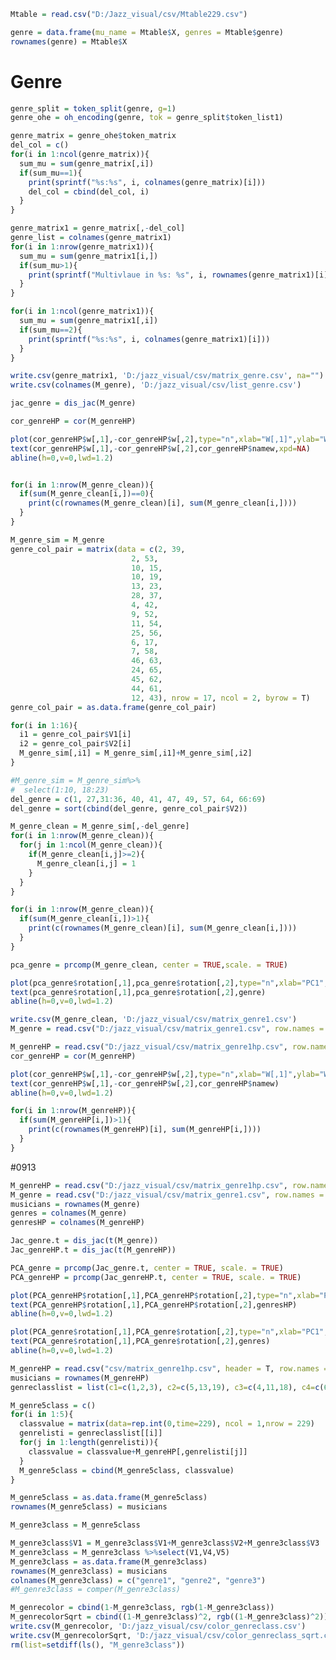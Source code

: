 ```r
Mtable = read.csv("D:/Jazz_visual/csv/Mtable229.csv")
```

```r
genre = data.frame(mu_name = Mtable$X, genres = Mtable$genre)
rownames(genre) = Mtable$X
```

# Genre
```r
genre_split = token_split(genre, g=1)
genre_ohe = oh_encoding(genre, tok = genre_split$token_list1)
```

```r
genre_matrix = genre_ohe$token_matrix
del_col = c()
for(i in 1:ncol(genre_matrix)){
  sum_mu = sum(genre_matrix[,i])
  if(sum_mu==1){
    print(sprintf("%s:%s", i, colnames(genre_matrix)[i]))
    del_col = cbind(del_col, i)
  }
}

genre_matrix1 = genre_matrix[,-del_col]
genre_list = colnames(genre_matrix1)
for(i in 1:nrow(genre_matrix1)){
  sum_mu = sum(genre_matrix1[i,])
  if(sum_mu>1){
    print(sprintf("Multivlaue in %s: %s", i, rownames(genre_matrix1)[i]))
  }
}

for(i in 1:ncol(genre_matrix1)){
  sum_mu = sum(genre_matrix1[,i])
  if(sum_mu==2){
    print(sprintf("%s:%s", i, colnames(genre_matrix1)[i]))
  }
}

write.csv(genre_matrix1, 'D:/jazz_visual/csv/matrix_genre.csv', na="")
write.csv(colnames(M_genre), 'D:/jazz_visual/csv/list_genre.csv')
```

```r
jac_genre = dis_jac(M_genre)
```

```r
cor_genreHP = cor(M_genreHP)
```

```r
plot(cor_genreHP$w[,1],-cor_genreHP$w[,2],type="n",xlab="W[,1]",ylab="W[,2]",main="Genre",cex.axis=1.2,cex.lab=1.2,cex.main=1.6)
text(cor_genreHP$w[,1],-cor_genreHP$w[,2],cor_genreHP$namew,xpd=NA)
abline(h=0,v=0,lwd=1.2)



```

```r


for(i in 1:nrow(M_genre_clean)){
  if(sum(M_genre_clean[i,])==0){
    print(c(rownames(M_genre_clean)[i], sum(M_genre_clean[i,])))
  }
}
```
```r
M_genre_sim = M_genre
genre_col_pair = matrix(data = c(2, 39,
                           2, 53,
                           10, 15,
                           10, 19,
                           13, 23,
                           28, 37,
                           4, 42,
                           9, 52,
                           11, 54,
                           25, 56,
                           6, 17,
                           7, 58,
                           46, 63,
                           24, 65,
                           45, 62,
                           44, 61,
                           12, 43), nrow = 17, ncol = 2, byrow = T)
genre_col_pair = as.data.frame(genre_col_pair)

for(i in 1:16){
  i1 = genre_col_pair$V1[i]
  i2 = genre_col_pair$V2[i]
  M_genre_sim[,i1] = M_genre_sim[,i1]+M_genre_sim[,i2]
}

#M_genre_sim = M_genre_sim%>%
#  select(1:10, 18:23)
del_genre = c(1, 27,31:36, 40, 41, 47, 49, 57, 64, 66:69)
del_genre = sort(cbind(del_genre, genre_col_pair$V2))
```

```r
M_genre_clean = M_genre_sim[,-del_genre]
for(i in 1:nrow(M_genre_clean)){
  for(j in 1:ncol(M_genre_clean)){
    if(M_genre_clean[i,j]>=2){
      M_genre_clean[i,j] = 1
    }
  }
}
```

```r
for(i in 1:nrow(M_genre_clean)){
  if(sum(M_genre_clean[i,])>1){
    print(c(rownames(M_genre_clean)[i], sum(M_genre_clean[i,])))
  }
}
```

```r
pca_genre = prcomp(M_genre_clean, center = TRUE,scale. = TRUE)

plot(pca_genre$rotation[,1],pca_genre$rotation[,2],type="n",xlab="PC1",ylab="PC2",main="Genre",cex.axis=1.2,cex.lab=1.2,cex.main=1.6)
text(pca_genre$rotation[,1],pca_genre$rotation[,2],genre)
abline(h=0,v=0,lwd=1.2)

```

```r
write.csv(M_genre_clean, 'D:/jazz_visual/csv/matrix_genre1.csv')
M_genre = read.csv("D:/jazz_visual/csv/matrix_genre1.csv", row.names = 1)
```

```r
M_genreHP = read.csv("D:/jazz_visual/csv/matrix_genre1hp.csv", row.names = 1)
cor_genreHP = cor(M_genreHP)

plot(cor_genreHP$w[,1],-cor_genreHP$w[,2],type="n",xlab="W[,1]",ylab="W[,2]",main="Genre",cex.axis=1.2,cex.lab=1.2,cex.main=1.6)
text(cor_genreHP$w[,1],-cor_genreHP$w[,2],cor_genreHP$namew)
abline(h=0,v=0,lwd=1.2)


```

```r
for(i in 1:nrow(M_genreHP)){
  if(sum(M_genreHP[i,])>1){
    print(c(rownames(M_genreHP)[i], sum(M_genreHP[i,])))
  }
}
```

#0913
```r
M_genreHP = read.csv("D:/jazz_visual/csv/matrix_genre1hp.csv", row.names = 1)
M_genre = read.csv("D:/jazz_visual/csv/matrix_genre1.csv", row.names = 1)
musicians = rownames(M_genre)
genres = colnames(M_genre)
genresHP = colnames(M_genreHP)
```

```r
Jac_genre.t = dis_jac(t(M_genre))
Jac_genreHP.t = dis_jac(t(M_genreHP))
```

```r
PCA_genre = prcomp(Jac_genre.t, center = TRUE, scale. = TRUE)
PCA_genreHP = prcomp(Jac_genreHP.t, center = TRUE, scale. = TRUE)
```

```r
plot(PCA_genreHP$rotation[,1],PCA_genreHP$rotation[,2],type="n",xlab="PC1",ylab="PC2",main="Jazz Genres",cex.axis=1.2,cex.lab=1.2,cex.main=1.6)
text(PCA_genreHP$rotation[,1],PCA_genreHP$rotation[,2],genresHP)
abline(h=0,v=0,lwd=1.2)
```

```r
plot(PCA_genre$rotation[,1],PCA_genre$rotation[,2],type="n",xlab="PC1",ylab="PC2",main="Genres",cex.axis=1.2,cex.lab=1.2,cex.main=1.6)
text(PCA_genre$rotation[,1],PCA_genre$rotation[,2],genres)
abline(h=0,v=0,lwd=1.2)
```

```r
M_genreHP = read.csv("csv/matrix_genre1hp.csv", header = T, row.names = 1)
musicians = rownames(M_genreHP)
genreclasslist = list(c1=c(1,2,3), c2=c(5,13,19), c3=c(4,11,18), c4=c(6,7,9,17,20),  c5=c(8,10,12,14,15,16,21))

M_genre5class = c()
for(i in 1:5){
  classvalue = matrix(data=rep.int(0,time=229), ncol = 1,nrow = 229)
  genrelisti = genreclasslist[[i]]
  for(j in 1:length(genrelisti)){
    classvalue = classvalue+M_genreHP[,genrelisti[j]]
  }
  M_genre5class = cbind(M_genre5class, classvalue)
}

M_genre5class = as.data.frame(M_genre5class)
rownames(M_genre5class) = musicians
```

```r
M_genre3class = M_genre5class

M_genre3class$V1 = M_genre3class$V1+M_genre3class$V2+M_genre3class$V3
M_genre3class = M_genre3class %>%select(V1,V4,V5)
M_genre3class = as.data.frame(M_genre3class)
rownames(M_genre3class) = musicians
colnames(M_genre3class) = c("genre1", "genre2", "genre3")
#M_genre3class = comper(M_genre3class)
```

```r
M_genrecolor = cbind(1-M_genre3class, rgb(1-M_genre3class))
M_genrecolorSqrt = cbind((1-M_genre3class)^2, rgb((1-M_genre3class)^2))
write.csv(M_genrecolor, 'D:/jazz_visual/csv/color_genreclass.csv')
write.csv(M_genrecolorSqrt, 'D:/jazz_visual/csv/color_genreclass_sqrt.csv')
rm(list=setdiff(ls(), "M_genre3class"))
```